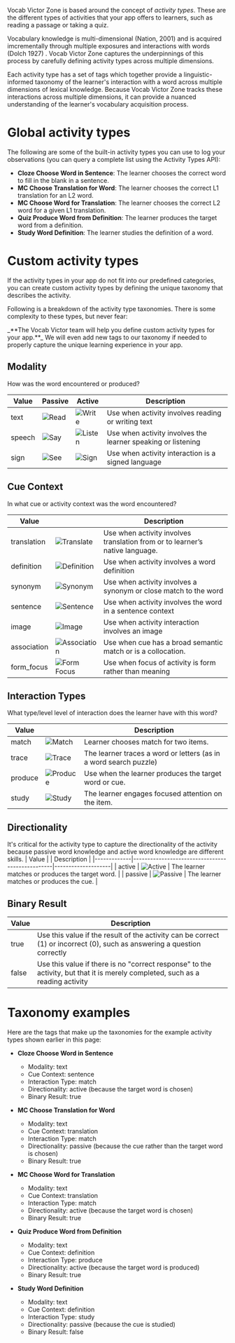 Vocab Victor Zone is based around the concept of _activity types_. These are the different types of activities that your app offers to learners, such as reading a passage or taking a quiz.

<Info>
  Vocabulary knowledge is multi-dimensional
  <Tooltip tip="Nation, I. S. P. (2001). Learning Vocabulary in Another Language. Cambridge: Cambridge University Press.">
    (Nation, 2001)
  </Tooltip>
  and is acquired imcrementally through multiple exposures and interactions with
  words
  <Tooltip tip="Dolch, E. W. (1927). Reading and word meanings. Ginn and company.">
    (Dolch 1927)
  </Tooltip>. Vocab Victor Zone captures the underpinnings of this process by carefully
  defining activity types across multiple dimensions.
</Info>

Each activity type has a set of tags which together provide a linguistic-informed taxonomy of the learner's interaction with a word across multiple dimensions of lexical knowledge. Because Vocab Victor Zone tracks these interactions across multiple dimensions, it can provide a nuanced understanding of the learner's vocabulary acquisition process.

# Global activity types

The following are some of the built-in activity types you can use to log your observations (you can query a complete list using the Activity Types API):

- **Cloze Choose Word in Sentence**: The learner chooses the correct word to fill in the blank in a sentence.
- **MC Choose Translation for Word**: The learner chooses the correct L1 translation for an L2 word.
- **MC Choose Word for Translation**: The learner chooses the correct L2 word for a given L1 translation.
- **Quiz Produce Word from Definition**: The learner produces the target word from a definition.
- **Study Word Definition**: The learner studies the definition of a word.

# Custom activity types

If the activity types in your app do not fit into our predefined categories, you can create custom activity types by defining the unique taxonomy that describes the activity.

Following is a breakdown of the activity type taxonomies. There is some complexity to these types, but never fear:

<Tip>
  _**The Vocab Victor team will help you define custom activity types for your
  app.**_ We will even add new tags to our taxonomy if needed to properly
  capture the unique learning experience in your app.
</Tip>

## Modality

How was the word encountered or produced?

| Value  | Passive                                 | Active                                    | Description                                                  |
| ------ | --------------------------------------- | ----------------------------------------- | ------------------------------------------------------------ |
| text   | ![Read](images/activity-types/read.png) | ![Write](images/activity-types/write.png) | Use when activity involves reading or writing text           |
| speech | ![Say](images/activity-types/say.png)   | ![Listen](images/activity-types/hear.png) | Use when activity involves the learner speaking or listening |
| sign   | ![See](images/activity-types/see.png)   | ![Sign](images/activity-types/sign.png)   | Use when activity interaction is a signed language           |

## Cue Context

In what cue or activity context was the word encountered?

| Value       |                                                       | Description                                                                  |
| ----------- | ----------------------------------------------------- | ---------------------------------------------------------------------------- |
| translation | ![Translate](images/activity-types/translate.png)     | Use when activity involves translation from or to learner’s native language. |
| definition  | ![Definition](images/activity-types/definition.png)   | Use when activity involves a word definition                                 |
| synonym     | ![Synonym](images/activity-types/synonym.png)         | Use when activity involves a synonym or close match to the word              |
| sentence    | ![Sentence](images/activity-types/sentence.png)       | Use when activity involves the word in a sentence context                    |
| image       | ![Image](images/activity-types/image.png)             | Use when activity interaction involves an image                              |
| association | ![Association](images/activity-types/association.png) | Use when cue has a broad semantic match or is a collocation.                 |
| form_focus  | ![Form Focus](images/activity-types/form-focus.png)   | Use when focus of activity is form rather than meaning                       |

## Interaction Types

What type/level level of interaction does the learner have with this word?

| Value   |                                               | Description                                                       |
| ------- | --------------------------------------------- | ----------------------------------------------------------------- |
| match   | ![Match](images/activity-types/match.png)     | Learner chooses match for two items.                              |
| trace   | ![Trace](images/activity-types/trace.jpg)     | The learner traces a word or letters (as in a word search puzzle) |
| produce | ![Produce](images/activity-types/produce.png) | Use when the learner produces the target word or cue.             |
| study   | ![Study](images/activity-types/study.png)     | The learner engages focused attention on the item.                |

## Directionality

It's critical for the activity type to capture the directionality of the activity because passive word knowledge and active word knowledge are different skills.
| Value | | Description |
|-------------|-------------------------------------------------|--------------------|
| active | ![Active](images/activity-types/active.png) | The learner matches or produces the target word. |
| passive | ![Passive](images/activity-types/passive.png) | The learner matches or produces the cue. |

## Binary Result

| Value | Description                                                                                                                   |
| ----- | ----------------------------------------------------------------------------------------------------------------------------- |
| true  | Use this value if the result of the activity can be correct (1) or incorrect (0), such as answering a question correctly      |
| false | Use this value if there is no "correct response" to the activity, but that it is merely completed, such as a reading activity |

# Taxonomy examples

Here are the tags that make up the taxonomies for the example activity types shown earlier in this page:

- **Cloze Choose Word in Sentence**

  - Modality: text
  - Cue Context: sentence
  - Interaction Type: match
  - Directionality: active (because the target word is chosen)
  - Binary Result: true

- **MC Choose Translation for Word**

  - Modality: text
  - Cue Context: translation
  - Interaction Type: match
  - Directionality: passive (because the cue rather than the target word is chosen)
  - Binary Result: true

- **MC Choose Word for Translation**

  - Modality: text
  - Cue Context: translation
  - Interaction Type: match
  - Directionality: active (because the target word is chosen)
  - Binary Result: true

- **Quiz Produce Word from Definition**

  - Modality: text
  - Cue Context: definition
  - Interaction Type: produce
  - Directionality: active (because the target word is produced)
  - Binary Result: true

- **Study Word Definition**
  - Modality: text
  - Cue Context: definition
  - Interaction Type: study
  - Directionality: passive (because the cue is studied)
  - Binary Result: false
